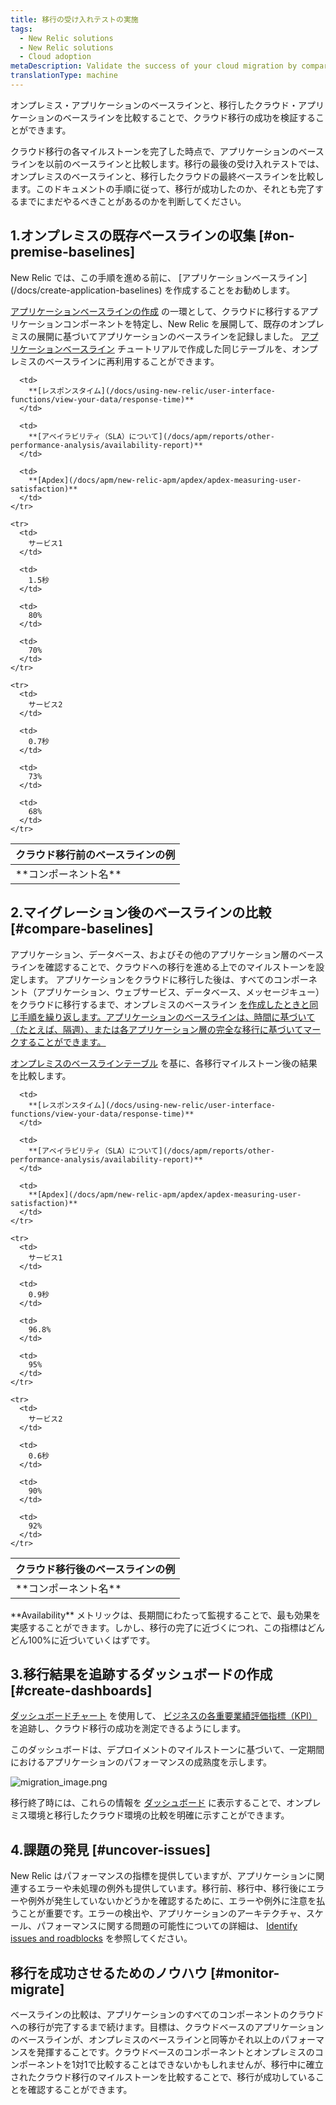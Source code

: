 ```yaml
---
title: 移行の受け入れテストの実施
tags:
  - New Relic solutions
  - New Relic solutions
  - Cloud adoption
metaDescription: Validate the success of your cloud migration by comparing the baselines of your on-premise applications.
translationType: machine
---
```


オンプレミス・アプリケーションのベースラインと、移行したクラウド・アプリケーションのベースラインを比較することで、クラウド移行の成功を検証することができます。

クラウド移行の各マイルストーンを完了した時点で、アプリケーションのベースラインを以前のベースラインと比較します。移行の最後の受け入れテストでは、オンプレミスのベースラインと、移行したクラウドの最終ベースラインを比較します。このドキュメントの手順に従って、移行が成功したのか、それとも完了するまでにまだやるべきことがあるのかを判断してください。

## 1.オンプレミスの既存ベースラインの収集 [#on-premise-baselines]

<Callout variant="tip">
  New Relic では、この手順を進める前に、 [アプリケーションベースライン](/docs/create-application-baselines) を作成することをお勧めします。
</Callout>

[アプリケーションベースラインの作成](/docs/create-application-baselines) の一環として、クラウドに移行するアプリケーションコンポーネントを特定し、New Relic を展開して、既存のオンプレミスの展開に基づいてアプリケーションのベースラインを記録しました。 [アプリケーションベースライン](/docs/create-application-baselines) チュートリアルで作成した同じテーブルを、オンプレミスのベースラインに再利用することができます。

<table>
  <thead>
    <tr>
      <th colSpan={4}>
        クラウド移行前のベースラインの例
      </th>
    </tr>
  </thead>

  <tbody>
    <tr>
      <td>
        **コンポーネント名**
      </td>

      <td>
        **[レスポンスタイム](/docs/using-new-relic/user-interface-functions/view-your-data/response-time)**
      </td>

      <td>
        **[アベイラビリティ（SLA）について](/docs/apm/reports/other-performance-analysis/availability-report)**
      </td>

      <td>
        **[Apdex](/docs/apm/new-relic-apm/apdex/apdex-measuring-user-satisfaction)**
      </td>
    </tr>

    <tr>
      <td>
        サービス1
      </td>

      <td>
        1.5秒
      </td>

      <td>
        80%
      </td>

      <td>
        70%
      </td>
    </tr>

    <tr>
      <td>
        サービス2
      </td>

      <td>
        0.7秒
      </td>

      <td>
        73%
      </td>

      <td>
        68%
      </td>
    </tr>
  </tbody>
</table>

## 2.マイグレーション後のベースラインの比較 [#compare-baselines]

アプリケーション、データベース、およびその他のアプリケーション層のベースラインを確認することで、クラウドへの移行を進める上でのマイルストーンを設定します。 アプリケーションをクラウドに移行した後は、すべてのコンポーネント（アプリケーション、ウェブサービス、データベース、メッセージキュー）をクラウドに移行するまで、オンプレミスのベースライン [を作成したときと同じ手順を繰り返します。アプリケーションのベースラインは、時間に基づいて（たとえば、隔週）、または各アプリケーション層の完全な移行に基づいてマークすることができます。](/docs/create-application-baselines)

[](/docs/create-application-baselines)

[](/docs/create-application-baselines)[オンプレミスのベースラインテーブル](#on-premise-baselines) を基に、各移行マイルストーン後の結果を比較します。

<table>
  <thead>
    <tr>
      <th colSpan={4}>
        クラウド移行後のベースラインの例
      </th>
    </tr>
  </thead>

  <tbody>
    <tr>
      <td>
        **コンポーネント名**
      </td>

      <td>
        **[レスポンスタイム](/docs/using-new-relic/user-interface-functions/view-your-data/response-time)**
      </td>

      <td>
        **[アベイラビリティ（SLA）について](/docs/apm/reports/other-performance-analysis/availability-report)**
      </td>

      <td>
        **[Apdex](/docs/apm/new-relic-apm/apdex/apdex-measuring-user-satisfaction)**
      </td>
    </tr>

    <tr>
      <td>
        サービス1
      </td>

      <td>
        0.9秒
      </td>

      <td>
        96.8%
      </td>

      <td>
        95%
      </td>
    </tr>

    <tr>
      <td>
        サービス2
      </td>

      <td>
        0.6秒
      </td>

      <td>
        90%
      </td>

      <td>
        92%
      </td>
    </tr>
  </tbody>
</table>

<Callout variant="tip">
  **Availability** メトリックは、長期間にわたって監視することで、最も効果を実感することができます。しかし、移行の完了に近づくにつれ、この指標はどんどん100%に近づいていくはずです。
</Callout>

## 3.移行結果を追跡するダッシュボードの作成 [#create-dashboards]

[ダッシュボードチャート](/docs/dashboards/manage-your-dashboard/manage-your-dashboard) を使用して、 [ビジネスの各重要業績評価指標（KPI）](/docs/create-application-baselines#gather-metrics) を追跡し、クラウド移行の成功を測定できるようにします。

このダッシュボードは、デプロイメントのマイルストーンに基づいて、一定期間におけるアプリケーションのパフォーマンスの成熟度を示します。

![migration_image.png](./images/migration_image.png "migration_image.png")

移行終了時には、これらの情報を [ダッシュボード](/docs/query-your-data/explore-query-data/dashboards/introduction-new-relic-one-dashboards) に表示することで、オンプレミス環境と移行したクラウド環境の比較を明確に示すことができます。

## 4.課題の発見 [#uncover-issues]

New Relic はパフォーマンスの指標を提供していますが、アプリケーションに関連するエラーや未処理の例外も提供しています。移行前、移行中、移行後にエラーや例外が発生していないかどうかを確認するために、エラーや例外に注意を払うことが重要です。エラーの検出や、アプリケーションのアーキテクチャ、スケール、パフォーマンスに関する問題の可能性についての詳細は、 [Identify issues and roadblocks](/docs/using-new-relic/welcome-new-relic/plan-your-cloud-adoption-strategy/identify-issues-roadblocks) を参照してください。

## 移行を成功させるためのノウハウ [#monitor-migrate]

ベースラインの比較は、アプリケーションのすべてのコンポーネントのクラウドへの移行が完了するまで続けます。目標は、クラウドベースのアプリケーションのベースラインが、オンプレミスのベースラインと同等かそれ以上のパフォーマンスを発揮することです。クラウドベースのコンポーネントとオンプレミスのコンポーネントを1対1で比較することはできないかもしれませんが、移行中に確立されたクラウド移行のマイルストーンを比較することで、移行が成功していることを確認することができます。